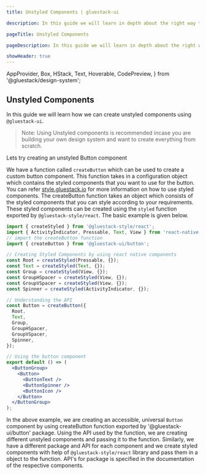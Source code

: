 ```yaml
---
title: Unstyled Components | gluestack-ui

description: In this guide we will learn in depth about the right way to create unstyled components.

pageTitle: Unstyled Components

pageDescription: In this guide we will learn in depth about the right way to create unstyled components.

showHeader: true
---
```



  AppProvider,
  Box,
  HStack,
  Text,
  Hoverable,
  CodePreview,
} from '@gluestack/design-system';

<Meta title="Core Concepts/Unstyled Components" />

## Unstyled Components

In this guide we will learn how we can create unstyled components using `@gluestack-ui`.

> Note: Using Unstyled components is recommended incase you are building your own design system and want to create everything from scratch.

Lets try creating an unstyled Button component

We have a function called `createButton` which can be used to create a custom button component. This function takes in a configuration object which contains the styled components that you want to use for the button. You can refer [style.gluestack.io](https://style.gluestack.io/) for more information on how to use styled components. The createButton function takes an object which consists of the styled components that you can style according to your requirements. These styled components can be created using the `styled` function exported by `@gluestack-style/react`. The basic example is given below.

```jsx
import { createStyled } from '@gluestack-style/react';
import { ActivityIndicator, Pressable, Text, View } from 'react-native';
// import the createButton function
import { createButton } from '@gluestack-ui/button';

// Creating Styled Components by using react native components
const Root = createStyled(Pressable, {});
const Text = createStyled(Text, {});
const Group = createStyled(View, {});
const GroupHSpacer = createStyled(View, {});
const GroupVSpacer = createStyled(View, {});
const Spinner = createStyled(ActivityIndicator, {});

// Understanding the API
const Button = createButton({
  Root,
  Text,
  Group,
  GroupHSpacer,
  GroupVSpacer,
  Spinner,
});

// Using the button component
export default () => (
  <ButtonGroup>
    <Button>
      <ButtonText />
      <ButtonSpinner />
      <ButtonIcon />
    </Button>
  </ButtonGroup>
);
```

In the above example, we are creating an accessible, universal `Button` component by using createButton function exported by '@gluestack-ui/button' package. Using the API used by the function, we are creating different unstyled components and passing it to the function. Similarly, we have a different package and API for each component and we create styled components with help of `@gluestack-style/react` library and pass them in a object to the function.
API's for package is specified in the documentation of the respective components.
